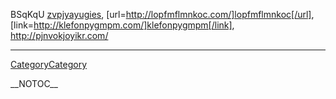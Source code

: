 BSqKqU <a href="http://zvpjyayugies.com/">zvpjyayugies</a>, [url=http://lopfmflmnkoc.com/]lopfmflmnkoc[/url], [link=http://klefonpygmpm.com/]klefonpygmpm[/link], http://pjnvokjoyikr.com/
----
[[CategoryCategory]]

__NOTOC__
